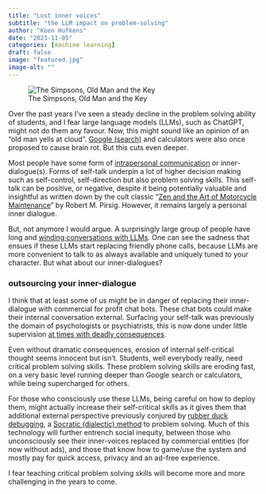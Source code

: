 ```yaml
---
title: "Lost inner voices"
subtitle: "the LLM impact on problem-solving"
author: "Koen Hufkens"
date: "2023-11-05"
categories: [machine learning]
draft: false
image: "featured.jpg"
image-alt: ""
---
```


![The Simpsons, Old Man and the Key](featured.jpg){.preview-image}

Over the past years I've seen a steady decline in the problem solving ability of students, and I fear large language models (LLMs), such as ChatGPT, might not do them any favour. Now, this might sound like an opinion of an "old man yells at cloud". [Google (search)](https://www.npr.org/2010/06/02/127370598/the-shallows-this-is-your-brain-online) and calculators were also once proposed to cause brain rot. But this cuts even deeper.

Most people have some form of [intrapersonal communication](https://en.wikipedia.org/wiki/Intrapersonal_communication) or inner-dialogue(s). Forms of self-talk underpin a lot of higher decision making such as self-control, self-direction but also problem solving skills. This self-talk can be positive, or negative, despite it being potentially valuable and insightful as written down by the cult classic "[Zen and the Art of Motorcycle Maintenance](https://en.wikipedia.org/wiki/Zen_and_the_Art_of_Motorcycle_Maintenance)" by Robert M. Pirsig. However, it remains largely a personal inner dialogue.

But, not anymore I would argue. A surprisingly large group of people have long and [winding conversations with LLMs](https://arstechnica.com/information-technology/2023/10/people-are-speaking-with-chatgpt-for-hours-bringing-2013s-her-closer-to-reality/). One can see the sadness that ensues if these LLMs start replacing friendly phone calls, because LLMs are more convenient to talk to as always available and uniquely tuned to your character. But what about our inner-dialogues? 

### outsourcing your inner-dialogue

I think that at least some of us might be in danger of replacing their inner-dialogue with commercial for profit chat bots. These chat bots could make their internal conversation external. Surfacing your self-talk was previously the domain of psychologists or psychiatrists, this is now done under little supervision [at times with deadly consequences](https://www.vice.com/en/article/pkadgm/man-dies-by-suicide-after-talking-with-ai-chatbot-widow-says).

Even without dramatic consequences, erosion of internal self-critical thought seems innocent but isn't. Students, well everybody really, need critical problem solving skills. These problem solving skills are eroding fast, on a very basic level running deeper than Google search or calculators, while being supercharged for others.

For those who consciously use these LLMs, being careful on how to deploy them, might actually increase their self-critical skills as it gives them that additional external perspective previously conjured by [rubber duck debugging](https://en.wikipedia.org/wiki/Rubber_duck_debugging), a [Socratic (dialectic) method](https://en.wikipedia.org/wiki/Socratic_method) to problem solving. Much of this technology will further entrench social inequity, between those who unconsciously see their inner-voices replaced by commercial entities (for now without ads), and those that know how to game/use the system and mostly pay for quick access, privacy and an ad-free experience.

I fear teaching critical problem solving skills will become more and more challenging in the years to come.
